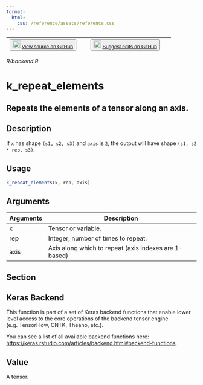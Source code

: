 ```yaml
---
format:
  html:
    css: /reference/assets/reference.css
---
```


| <button class="button"> ![](/reference/assets/GitHub-Mark-32px.png){width="20"} [View source on GitHub](https://github.com/rstudio/keras//blob/main/R/backend.R) </button> | <button class="button"> ![](/reference/assets/GitHub-Mark-32px.png){width="20"} [Suggest edits on GitHub](https://github.com/rstudio/keras//edit/main/R/backend.R) </button> |
|:------------------------------:|:--------------------------------------:|

*R/backend.R*

# k_repeat_elements

## Repeats the elements of a tensor along an axis.

## Description
If `x` has shape `(s1, s2, s3)` and `axis` is `2`, the output will have shape `(s1, s2 * rep, s3)`. 


## Usage
```r
k_repeat_elements(x, rep, axis) 
```

## Arguments
|Arguments|Description|
|---|---|
| x | Tensor or variable. |
| rep | Integer, number of times to repeat. |
| axis | Axis along which to repeat (axis indexes are 1-based) |


## Section

## Keras Backend

This function is part of a set of Keras backend functions that enable lower level access to the core operations of the backend tensor engine (e.g. TensorFlow, CNTK, Theano, etc.). 

You can see a list of all available backend functions here: [https://keras.rstudio.com/articles/backend.html#backend-functions](https://keras.rstudio.com/articles/backend.html#backend-functions). 

## Value
A tensor. 




